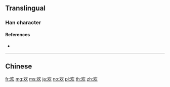 {{character info/new}}
{{also|歡}}
==Translingual==
{{Han simplified forms|歡|歓|欢}}
{{stroke order}}

===Han character===
{{Han char|rn=76|rad=欠|as=02|sn=6|four=|canj=ENO|ids=⿰又欠}}

====References====
* {{Han ref|kx=0565.061|dkj=15994|dj=0954.030|hdz=32134.020|uh=6B22|ud=27426}}

----

==Chinese==
{{zh-see|歡}}

[[fr:欢]]
[[mg:欢]]
[[ms:欢]]
[[ja:欢]]
[[no:欢]]
[[pl:欢]]
[[th:欢]]
[[zh:欢]]